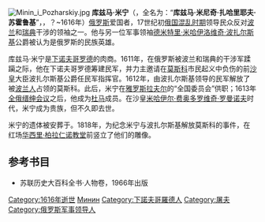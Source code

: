[[File:Minin_i_Pozharskiy.jpg|thumb]]
'''库兹马·米宁 '''（{{lang-ru|Кузьма Минин}}，全名为：“'''库兹马·米尼奇·扎哈里耶夫·苏霍鲁基'''”，{{lang|ru|Кузьма Минич Захарьев Сухорукий}}，？~1616年）[[俄罗斯|俄罗斯]]爱国者，17世纪初[[俄罗斯混乱时期|俄国混乱时期]]领导民众反对[[波兰|波兰]]和[[瑞典|瑞典]]干涉的领袖之一。他与另一位军事领袖[[德米特里·米哈伊洛维奇·波扎尔斯基|德米特里·米哈伊洛维奇·波扎尔斯基]]公爵被认为是俄罗斯的民族英雄。

库兹马·米宁是[[下诺夫哥罗德|下诺夫哥罗德]]的肉商。1611年，在俄罗斯被波兰和瑞典的干涉军蹂躏之际，他在下诺夫哥罗德筹建民军，并力主邀请在[[莫斯科|莫斯科]]市民起义中负伤的前[[沙皇|沙皇]]大臣波扎尔斯基公爵任民军指挥官。1612年，由波扎尔斯基领导的民军解放了被[[波兰人|波兰人]]占领的莫斯科。此后，米宁在[[雅罗斯拉夫尔|雅罗斯拉夫尔]]的“全国委员会”供职；1613年[[全俄缙绅会议|全俄缙绅会议]]之后，他成为[[杜马|杜马]]成员。在沙皇[[米哈伊尔·费奥多罗维奇·罗曼诺夫|米哈伊尔·费奥多罗维奇·罗曼诺夫]]时代，米宁成为贵族，但不久即去世。

米宁的遗体被安葬于{{link-ru|下诺夫哥罗德米迦勒教堂|Михайло-Архангельский собор (Нижний Новгород)}}。1818年，为纪念米宁与波扎尔斯基解放莫斯科的事件，在红场[[华西里·柏拉仁诺教堂|华西里·柏拉仁诺教堂]]前竖立了他们的雕像。

== 参考书目 ==

*苏联历史大百科全书·人物卷，1966年出版

{{Authority control}}
[[Category:1616年逝世|Category:1616年逝世]]
[[Category:俄羅斯政治人物|Минин]]
[[Category:下諾夫哥羅德人|Category:下諾夫哥羅德人]]
[[Category:屠夫|Category:屠夫]]
[[Category:俄罗斯军事领导人|Category:俄罗斯军事领导人]]